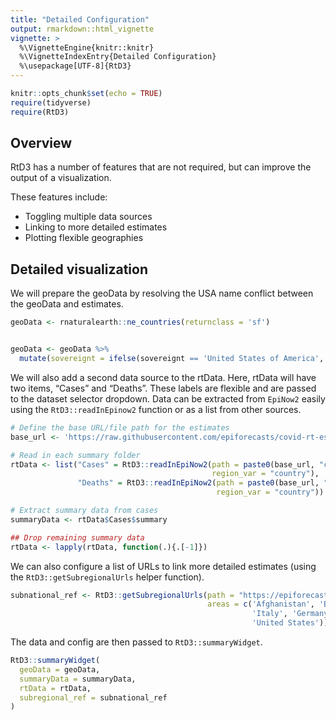 ```yaml
---
title: "Detailed Configuration"
output: rmarkdown::html_vignette
vignette: >
  %\VignetteEngine{knitr::knitr}
  %\VignetteIndexEntry{Detailed Configuration}
  %\usepackage[UTF-8]{RtD3}
---
```


```r
knitr::opts_chunk$set(echo = TRUE)
require(tidyverse)
require(RtD3)
```

## Overview

RtD3 has a number of features that are not required, but can improve the output of a visualization. 

These features include:

* Toggling multiple data sources
* Linking to more detailed estimates
* Plotting flexible geographies

## Detailed visualization

We will prepare the geoData by resolving the USA name conflict between the geoData and estimates.

``` r
geoData <- rnaturalearth::ne_countries(returnclass = 'sf')


geoData <- geoData %>% 
  mutate(sovereignt = ifelse(sovereignt == 'United States of America', 'United States', sovereignt))
```

We will also add a second data source to the rtData. Here, rtData will have two items, "Cases" and "Deaths". These labels are flexible and are passed to the dataset selector dropdown. Data can be extracted from `EpiNow2` easily using the `RtD3::readInEpinow2` function or as a list from other sources. 


``` r
# Define the base URL/file path for the estimates
base_url <- 'https://raw.githubusercontent.com/epiforecasts/covid-rt-estimates/master/national/'

# Read in each summary folder
rtData <- list("Cases" = RtD3::readInEpiNow2(path = paste0(base_url, "cases/summary"),
                                             region_var = "country"),
               "Deaths" = RtD3::readInEpiNow2(path = paste0(base_url, "deaths/summary"),
                                              region_var = "country"))

# Extract summary data from cases
summaryData <- rtData$Cases$summary

## Drop remaining summary data
rtData <- lapply(rtData, function(.){.[-1]})
```

We can also configure a list of URLs to link more detailed estimates (using the `RtD3::getSubregionalUrls` helper function).

``` r
subnational_ref <- RtD3::getSubregionalUrls(path = "https://epiforecasts.io/covid/posts/national/",
                                            areas = c('Afghanistan', 'Brazil', 'Colombia', 'India', 
                                                      'Italy', 'Germany', 'Russia', 'United Kingdom',
                                                      'United States'))
```

The data and config are then passed to `RtD3::summaryWidget`.

``` r
RtD3::summaryWidget(
  geoData = geoData,
  summaryData = summaryData,
  rtData = rtData,
  subregional_ref = subnational_ref
)
```
